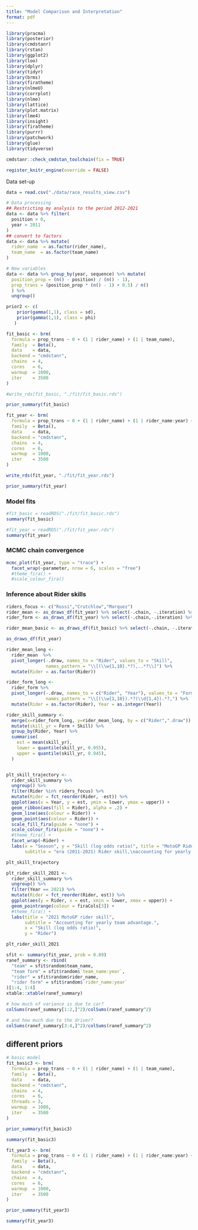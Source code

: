 ```yaml
---
title: "Model Comparison and Interpretation"
format: pdf
---
```


```r
library(pracma)
library(posterior)
library(cmdstanr)
library(rstan)
library(ggplot2)
library(loo)
library(dplyr)
library(tidyr)
library(brms)
library(firatheme)
library(nlmeU)
library(corrplot)
library(nlme)
library(lattice)
library(plot.matrix)
library(lme4)
library(insight)
library(firatheme)
library(purrr)
library(patchwork)
library(glue)
library(tidyverse)

cmdstanr::check_cmdstan_toolchain(fix = TRUE)

register_knitr_engine(override = FALSE)
```
Data set-up

```r
data = read.csv("./data/race_results_view.csv")
```

```r
# Data processing 
## Restricting my analysis to the period 2012-2021
data <- data %>% filter(
  position > 0,
  year > 2011
)
## convert to factors
data <- data %>% mutate(
  rider_name  = as.factor(rider_name),
  team_name  = as.factor(team_name)
)

# New variables
data <- data %>% group_by(year, sequence) %>% mutate(  
  position_prop = (n() - position) / (n() - 1),        
  prop_trans = (position_prop * (n() - 1) + 0.5) / n() 
  ) %>% 
  ungroup()
```

```r
prior2 <- c(
    prior(gamma(1,1), class = sd),
    prior(gamma(1,1), class = phi)
   )
```

```r
fit_basic <- brm(
  formula = prop_trans ~ 0 + (1 | rider_name) + (1 | team_name),
  family  = Beta(),
  data    = data,
  backend = "cmdstanr",
  chains  = 4,
  cores   = 6,
  warmup  = 1000,
  iter    = 3500
)

#write_rds(fit_basic, "./fit/fit_basic.rds")
```


```r
prior_summary(fit_basic)
```


```r
fit_year <- brm(
  formula = prop_trans ~ 0 + (1 | rider_name) + (1 | rider_name:year) + (1 | team_name)  + (1|team_name:year),
  family  = Beta(),
  data    = data,
  backend = "cmdstanr",
  chains  = 4,
  cores   = 6,
  warmup  = 1000,
  iter    = 3500
)

write_rds(fit_year, "./fit/fit_year.rds")
```

```r
prior_summary(fit_year)
```


### Model fits
```r
#fit_basic = readRDS("./fit/fit_basic.rds")
summary(fit_basic)
```

```r
#fit_year = readRDS("./fit/fit_year.rds")
summary(fit_year)
```
### MCMC chain convergence
```r
mcmc_plot(fit_year, type = "trace") +
  facet_wrap(~parameter, nrow = 6, scales = "free") 
  #theme_fira() +
  #scale_colour_fira()
```


### Inference about Rider skills
```r
riders_focus <- c("Rossi","Crutchlow","Marquez")
rider_mean <- as_draws_df(fit_year) %>% select(-.chain, -.iteration) %>% select(contains("r_rider_name"),.draw) %>% select(-contains("year"))
rider_form <- as_draws_df(fit_year) %>% select(-.chain,-.iteration) %>% select(contains("r_rider_name:year"),.draw)
```

```r
rider_mean_basic <- as_draws_df(fit_basic) %>% select(-.chain, -.iteration) %>% select(contains("r_rider_name"),.draw)
```


```r
as_draws_df(fit_year)
```


```r
rider_mean_long <-
  rider_mean  %>%
  pivot_longer(-.draw, names_to = "Rider", values_to = "Skill",
               names_pattern = "\\[(\\w{1,10}.*?),..*?\\]") %>% 
  mutate(Rider = as.factor(Rider))

rider_form_long <-
  rider_form %>%
  pivot_longer(-.draw, names_to = c("Rider", "Year"), values_to = "Form",
               names_pattern = "\\[(\\w{1,10}).*?(\\d{1,4}).*?,") %>%
  mutate(Rider = as.factor(Rider), Year = as.integer(Year))

rider_skill_summary <-
  merge(x=rider_form_long, y=rider_mean_long, by = c("Rider",".draw")) %>%
  mutate(skill_yr = Form + Skill) %>%
  group_by(Rider, Year) %>%
  summarise(
    est = mean(skill_yr),
    lower = quantile(skill_yr, 0.055),
    upper = quantile(skill_yr, 0.945),
  )


plt_skill_trajectory <-
  rider_skill_summary %>%
  ungroup() %>%
  filter(Rider %in% riders_focus) %>%
  mutate(Rider = fct_reorder(Rider, -est)) %>%
  ggplot(aes(x = Year, y = est, ymin = lower, ymax = upper)) +
  geom_ribbon(aes(fill = Rider), alpha = .2) +
  geom_line(aes(colour = Rider)) +
  geom_point(aes(colour = Rider)) +
  scale_fill_fira(guide = "none") +
  scale_colour_fira(guide = "none") +
  #theme_fira() +
  facet_wrap(~Rider) +
  labs(x = "Season", y = "Skill (log odds ratio)", title = "MotoGP Rider skill trajectories",
       subtitle = "era (2011-2021) Rider skill,\naccounting for yearly team advantage.")


```

```r
plt_skill_trajectory
```
```r
plt_rider_skill_2021 <-
  rider_skill_summary %>%
  ungroup() %>%
  filter(Year == 2021) %>%
  mutate(Rider = fct_reorder(Rider, est)) %>%
  ggplot(aes(y = Rider, x = est, xmin = lower, xmax = upper)) +
  geom_pointrange(colour = firaCols[3]) +
  #theme_fira() +
  labs(title = "2021 MotoGP rider skill",
       subtitle = "Accounting for yearly team advantage.",
       x = "Skill (log odds ratio)",
       y = "Rider")
```

```r
plt_rider_skill_2021
```

```r
sfit <- summary(fit_year, prob = 0.89)
ranef_summary <- rbind(
  "team" = sfit$random$team_name,
  "team form" = sfit$random$`team_name:year`,
  "rider" = sfit$random$rider_name,
  "rider form" = sfit$random$`rider_name:year`
)[1:4, 1:4]
xtable::xtable(ranef_summary)
```

```r
# how much of variance is due to car?
colSums(ranef_summary[1:2,]^2)/colSums(ranef_summary^2)

# and how much due to the driver?
colSums(ranef_summary[3:4,]^2)/colSums(ranef_summary^2)
```

## different priors

```r
# basic model
fit_basic3 <- brm(
  formula = prop_trans ~ 0 + (1 | rider_name) + (1 | team_name),
  family  = Beta(),
  data    = data,
  backend = "cmdstanr",
  chains  = 4,
  cores   = 6,
  threads = 3,
  warmup  = 1000,
  iter    = 3500
)

prior_summary(fit_basic3)
```

```r
summary(fit_basic3)
```

```r
fit_year3 <- brm(
  formula = prop_trans ~ 0 + (1 | rider_name) + (1 | rider_name:year) + (1 | team_name)  + (1|team_name:year),
  family  = Beta(),
  data    = data,
  backend = "cmdstanr",
  chains  = 4,
  cores   = 6,
  warmup  = 1000,
  iter    = 3500
)

prior_summary(fit_year3)
```

```r
summary(fit_year3)
```
